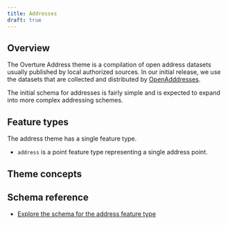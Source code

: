 ```yaml
---
title: Addresses
draft: true
---
```


## Overview
The Overture Address theme is a compilation of open address datasets usually
published by local authorized sources. In our initial release, we use the datasets
that are collected and distributed by [OpenAdddresses](https://openaddresses.io).

The initial schema for addresses is fairly simple and is expected to expand into
more complex addressing schemes.



## Feature types
The address theme has a single feature type.
- `address` is a point feature type representing a single address point.

## Theme concepts

## Schema reference
- [Explore the schema for the address feature type](/schema/reference/Addresses/address)
